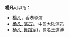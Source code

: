 '''楊凡'''可以指：
* [[楊凡|楊凡]]，香港導演
* [[杨凡_(演员)|杨凡 (演员)]]，中国大陆演员
* [[杨凡_(舞蹈家)|杨凡 (舞蹈家)]]，原名王道溥
{{Disambiguation|F|Cat=二字杨姓人名消歧义}}